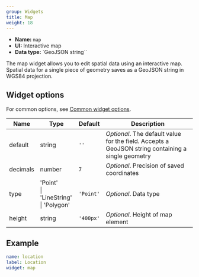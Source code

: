 ```yaml
---
group: Widgets
title: Map
weight: 18
---
```


- **Name:** `map`
- **UI:** Interactive map
- **Data type:** `GeoJSON string``

The map widget allows you to edit spatial data using an interactive map. Spatial data for a single piece of geometry saves as a GeoJSON string in WGS84 projection.

## Widget options

For common options, see [Common widget options](/docs/widgets#common-widget-options).

| Name     | Type                                           | Default   | Description                                                                                        |
| -------- | ---------------------------------------------- | --------- | -------------------------------------------------------------------------------------------------- |
| default  | string                                         | `''`      | _Optional_. The default value for the field. Accepts a GeoJSON string containing a single geometry |
| decimals | number                                         | `7`       | _Optional_. Precision of saved coordinates                                                         |
| type     | 'Point'<br />\| 'LineString'<br />\| 'Polygon' | `'Point'` | _Optional_. Data type                                                                              |
| height   | string                                         | `'400px'` | _Optional_. Height of map element                                                                  |

## Example

```yaml
name: location
label: Location
widget: map
```
